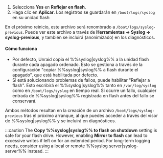 1. Selecciona **Yes** en **Reflejar en flash**.
2. Haga clic en **Aplicar**. Los registros se guardarán en `/boot/logs/syslog` en su unidad flash

En el próximo reinicio, este archivo será renombrado a `/boot/logs/syslog-previous`. Puede ver este archivo a través de **Herramientas → Syslog → syslog-previous**, y también se incluirá (anonimizado) en los diagnósticos.

<h4>Cómo funciona</h4>

- Por defecto, Unraid copia el %%syslog|syslog%% a la unidad flash durante cada apagado ordenado. Esto se gestiona a través de la configuración "copiar %%syslog|syslog%% a flash durante el apagado", que está habilitada por defecto.
- Si está solucionando problemas de fallos, puede habilitar "Reflejar a flash". Esto escribirá el %%syslog|syslog%% tanto en `/var/log/syslog` como en `/boot/logs/syslog` en tiempo real. Si ocurre un fallo, cualquier entrada de %%syslog|syslog%% registrada en flash antes del fallo se conservará.

Ambos métodos resultan en la creación de un archivo `/boot/logs/syslog-previous` tras el próximo arranque, al que puedes acceder a través del visor de %%syslog|syslog%% y se incluirá en diagnósticos.

:::caution
The **Copy %%syslog|syslog%% to flash on shutdown** setting is safe for your flash drive. However, enabling **Mirror to flash** can lead to excessive writes if left on for an extended period. For long-term logging needs, consider using a local or remote %%syslog server|syslog-server%% instead.
:::
